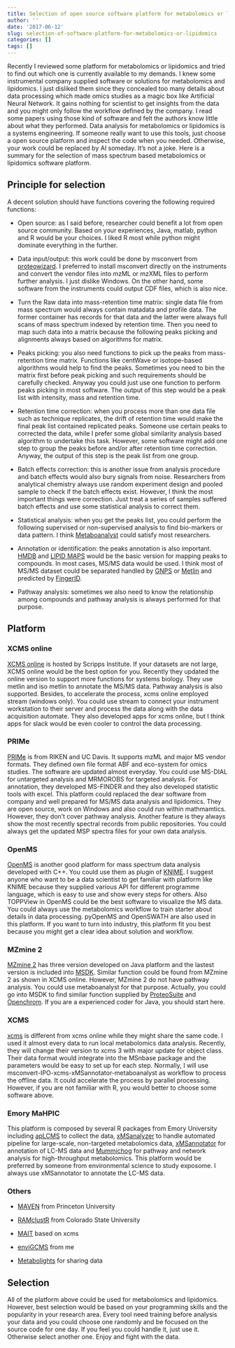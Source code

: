 ```yaml
---
title: Selection of open source software platform for metabolomics or lipidomics
author: ''
date: '2017-06-12'
slug: selection-of-software-platform-for-metabolomics-or-lipidomics
categories: []
tags: []
---
```


Recently I reviewed some platform for metabolomics or lipidomics and tried to find out which one is currently available to my demands. I knew some instrumental company supplied software or solutions for metabolomics and lipidomics. I just disliked them since they concealed too many details about data processing which made omics studies as a magic box like Artificial Neural Network. It gains nothing for scientist to get insights from the data and you might only follow the workflow defined by the company. I read some papers using those kind of software and felt the authors know little about what they performed. Data analysis for metabolomics or lipidomics is a systems engineering. If someone really want to use this tools, just choose a open source platform and inspect the code when you needed. Otherwise, your work could be replaced by AI someday. It's not a joke. Here is a summary for the selection of mass spectrum based metabolomics or lipidomics software platform.

## Principle for selection

A decent solution should have functions covering the following required functions:

- Open source: as I said before, researcher could benefit a lot from open source community. Based on your experiences, Java, matlab, python and R would be your choices. I liked R most while python might dominate everything in the further.

- Data input/output: this work could be done by msconvert from [proteowizard](http://proteowizard.sourceforge.net/tools.shtml). I preferred to install msconvert directly on the instruments and convert the vendor files into mzML or mzXML files to perform further analysis. I just dislike Windows. On the other hand, some software from the instruments could output CDF files, which is also nice. 

- Turn the Raw data into mass-retention time matrix: single data file from mass spectrum would always contain matadata and profile data. The former container has records for that data and the latter were always full scans of mass spectrum indexed by retention time. Then you need to map such data into a matrix because the following peaks picking and alignments always based on algorithms for matrix.

- Peaks picking: you also need functions to pick up the peaks from mass-retention time matrix. Functions like centWave or isotope-based algorithms would help to find the peaks. Sometimes you need to bin the matrix first before peak picking and such requirements should be carefully checked. Anyway you could just use one function to perform peaks picking in most software. The output of this step would be a peak list with intensity, mass and retention time.

- Retention time correction: when you process more than one data file such as technique replicates, the drift of retention time would make the final peak list contained replicated peaks. Someone use certain peaks to corrected the data, while I prefer some global similarity analysis based algorithm to undertake this task. However, some software might add one step to group the peaks before and/or after retention time correction. Anyway, the output of this step is the peak list from one group.

- Batch effects correction: this is another issue from analysis procedure and batch effects would also bury signals from noise. Researchers from analytical chemistry always use random experiment design and pooled sample to check if the batch effects exist. However, I think the most important things were correction. Just treat a series of samples suffered batch effects and use some statistical analysis to correct them.

- Statistical analysis: when you get the peaks list, you could perform the following supervised or non-supervised analysis to find bio-markers or data pattern. I think [Metaboanalyst](http://www.metaboanalyst.ca/) could satisfy most researchers.

- Annotation or identification: the peaks annotation is also important. [HMDB](www.hmdb.ca) and [LIPID MAPS](http://www.lipidmaps.org/) would be the basic version for mapping peaks to compounds. In most cases, MS/MS data would be used. I think most of MS/MS dataset could be separated handled by [GNPS](https://gnps.ucsd.edu/ProteoSAFe/static/gnps-splash.jsp) or [Metlin](https://metlin.scripps.edu) and predicted by [FingerID](http://www.csi-fingerid.org/).

- Pathway analysis: sometimes we also need to know the relationship among compounds and pathway analysis is always performed for that purpose.

## Platform 

### XCMS online

[XCMS online](https://xcmsonline.scripps.edu/landing_page.php?pgcontent=mainPage) is hosted by Scripps Institute. If your datasets are not large, XCMS online would be the best option for you. Recently they updated the online version to support more functions for systems biology. They use metlin and iso metlin to annotate the MS/MS data. Pathway analysis is also supported. Besides, to accelerate the process, xcms online employed stream (windows only). You could use stream to connect your instrument workstation to their server and process the data along with the data acquisition automate. They also developed apps for xcms online, but I think apps for slack would be even cooler to control the data processing.

### PRIMe

[PRIMe](http://prime.psc.riken.jp/Metabolomics_Software/) is from RIKEN and UC Davis. It supports mzML and major MS vendor formats. They defined own file format ABF and eco-system for omics studies. The software are updated almost everyday. You could use MS-DIAL for untargeted analysis and MRMOROBS for targeted analysis. For annotation, they developed MS-FINDER and they also developed statistic tools with excel. This platform could replaced the dear software from company and well prepared for MS/MS data analysis and lipidomics. They are open source, work on Windows and also could run within mathmamtics. However, they don't cover pathway analysis. Another feature is they always show the most recently spectral records from public repositories. You could always get the updated MSP spectra files for your own data analysis.

### OpenMS

[OpenMS](https://www.openms.de/) is another good platform for mass spectrum data analysis developed with C++. You could use them as plugin of [KNIME](https://www.knime.org/). I suggest anyone who want to be a data scientist to get familiar with platform like KNIME because they supplied various API for different programme language, which is easy to use and show every steps for others. Also TOPPView in OpenMS could be the best software to visualize the MS data. You could always use the metabolomics workflow to train starter about details in data processing. pyOpenMS and OpenSWATH are also used in this platform. If you want to turn into industry, this platform fit you best because you might get a clear idea about solution and workflow. 

### MZmine 2

[MZmine 2](http://mzmine.github.io/) has three version developed on Java platform and the lastest version is included into [MSDK](https://msdk.github.io/). Similar function could be found from MZmine 2 as shown in XCMS online. However, MZmine 2 do not have pathway analysis. You could use metaboanalyst for that purpose. Actually, you could go into MSDK to find similar function supplied by [ProteoSuite](http://www.proteosuite.org) and [Openchrom](https://www.openchrom.net/). If you are a experienced coder for Java, you should start here.

### XCMS

[xcms](https://bioconductor.org/packages/release/bioc/html/xcms.html) is different from xcms online while they might share the same code. I used it almost every data to run local metabolomics data analysis. Recently, they will change their version to xcms 3 with major update for object class. Their data format would integrate into the MSnbase package and the parameters would be easy to set up for each step. Normally, I will use msconvert-IPO-xcms-xMSannotator-metaboanalyst as workflow to process the offline data. It could accelerate the process by parallel processing. However, if you are not familiar with R, you would better to choose some software above.

### Emory MaHPIC

This platform is composed by several R packages from Emory University including [apLCMS](https://sourceforge.net/projects/aplcms/) to collect the data, [xMSanalyzer](https://sourceforge.net/projects/xmsanalyzer/) to handle automated pipeline for large-scale, non-targeted metabolomics data, [xMSannotator](https://sourceforge.net/projects/xmsannotator/) for annotation of LC-MS data and [Mummichog](https://code.google.com/archive/p/atcg/wikis/mummichog_for_metabolomics.wiki) for pathway and network analysis for high-throughput metabolomics. This platform would be preferred by someone from environmental science to study exposome. I always use xMSannotator to annotate the LC-MS data.

### Others

- [MAVEN](http://genomics-pubs.princeton.edu/mzroll/index.php?show=index) from Princeton University

- [RAMclustR](https://vpr.colostate.edu/pmf/wp-content/uploads/sites/23/2015/06/Broeckling_2014.pdf) from Colorado State University

- [MAIT](https://www.bioconductor.org/packages/release/bioc/html/MAIT.html) based on xcms

- [enviGCMS](https://github.com/yufree/enviGCMS) from me

- [Metabolights](http://www.ebi.ac.uk/metabolights/) for sharing data

## Selection

All of the platform above could be used for metabolomics and lipidomics. However, best selection would be based on your programming skills and the popularity in your research area. Every tool need training before analysis your data and you could choose one randomly and be focused on the source code for one day. If you feel you could handle it, just use it. Otherwise select another one. Enjoy and fight with the data.